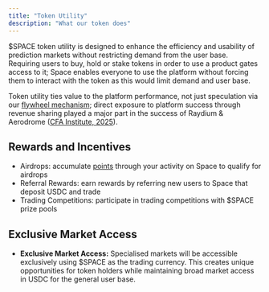 ```yaml
---
title: "Token Utility"
description: "What our token does"
---
```


\$SPACE token utility is designed to enhance the efficiency and usability of prediction markets without restricting demand from the user base. Requiring users to buy, hold or stake tokens in order to use a product gates access to it; Space enables everyone to use the platform without forcing them to interact with the token as this would limit demand and user base.

Token utility ties value to the platform performance, not just speculation via our [flywheel mechanism](/token/flywheel); direct exposure to platform success through revenue sharing played a major part in the success of Raydium & Aerodrome ([CFA Institute, 2025](https://blogs.cfainstitute.org/investor/2025/01/24/beyond-speculation-the-rise-of-revenue-sharing-tokens/)).

## Rewards and Incentives

- Airdrops: accumulate [points](/features/airdrops) through your activity on Space to qualify for airdrops
- Referral Rewards: earn rewards by referring new users to Space that deposit USDC and trade
- Trading Competitions: participate in trading competitions with \$SPACE prize pools

## Exclusive Market Access

- **Exclusive Market Access:** Specialised markets will be accessible exclusively using \$SPACE as the trading currency. This creates unique opportunities for token holders while maintaining broad market access in USDC for the general user base.